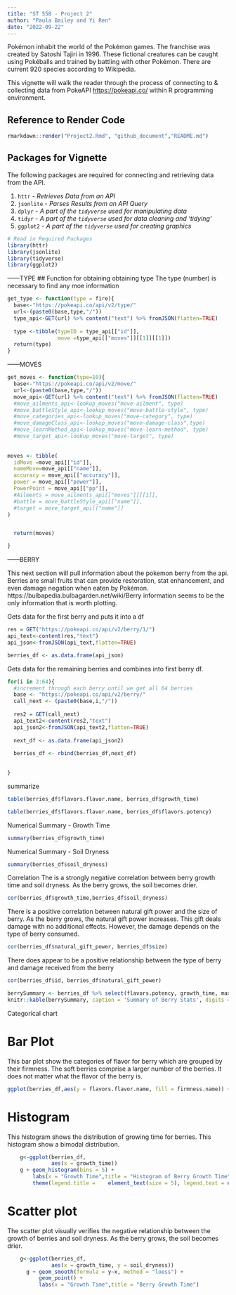 ```yaml
---
title: "ST 558 - Project 2"
author: "Paula Bailey and Yi Ren"
date: "2022-09-22"
---
```

Pokémon inhabit the world of the Pokémon games. The franchise was created by Satoshi Tajiri in 1996. These fictional creatures can be caught using Pokéballs and trained by battling with other Pokémon. There are current 920 species according to Wikipedia. 

This vignette will walk the reader through the process of connecting to & collecting data from PokeAPI <https://pokeapi.co/> within R programming environment.


## Reference to Render Code
```r
rmarkdown::render("Project2.Rmd", "github_document","README.md")
```


## Packages for Vignette

The following packages are required for connecting and retrieving data from the API.

1. `httr` - _Retrieves Data from an API_
2. `jsonlite` - _Parses Results from an API Query_
3. `dplyr` - _A part of the `tidyverse` used for manipulating data_
4. `tidyr` - _A part of the `tidyverse` used for data cleaning and 'tidying'_
4. `ggplot2` - _A part of the `tidyverse` used for creating graphics_

```r
# Read in Required Packages 
library(httr)
library(jsonlite)
library(tidyverse)
library(ggplot2)

```

  



------TYPE
## Function for obtaining obtaining type
The type (number) is necessary to find any moe information
```r
get_type <- function(type = fire){
  base<-"https://pokeapi.co/api/v2/type/"
  url<-(paste0(base,type,"/"))
  type_api<-GET(url) %>% content("text") %>% fromJSON(flatten=TRUE)
  
  type <-tibble(typeID = type_api[["id"]],
                move =type_api[["moves"]][[1]][[1]])
  return(type)
}

```

------MOVES


```r
get_moves <- function(type=10){
  base<-"https://pokeapi.co/api/v2/move/"
  url<-(paste0(base,type,"/"))
  move_api<-GET(url) %>% content("text") %>% fromJSON(flatten=TRUE)
  #move_ailments_api<-lookup_moves("move-ailment", type) 
  #move_battleStyle_api<-lookup_moves("move-battle-style", type) 
  #move_categories_api<-lookup_moves("move-category", type) 
  #move_damageClass_api<-lookup_moves("move-damage-class",type) 
  #move_learnMethod_api<-lookup_moves("move-learn-method", type) 
  #move_target_api<-lookup_moves("move-target", type) 
  
  
moves <- tibble(
  idMove =move_api[["id"]],
  nameMove=move_api[["name"]],
  accuracy = move_api[["accuracy"]],
  power = move_api[["power"]],
  PowerPoint = move_api[["pp"]],
  #Ailments = move_ailments_api[["moves"]][[1]],
  #battle = move_battleStyle_api[["name"]],
  #target = move_target_api[["name"]]
)


  return(moves)

}
```



------BERRY


This next section will pull information about the pokemon berry from the api. Berries are small fruits that can provide restoration, stat enhancement, and even damage negation when eaten by Pokémon. https://bulbapedia.bulbagarden.net/wiki/Berry
information seems to be the only information that is worth plotting. 


Gets data for the first berry and puts it into a df
```r
res = GET("https://pokeapi.co/api/v2/berry/1/") 
api_text<-content(res,"text")
api_json<-fromJSON(api_text,flatten=TRUE)
```

```r
berries_df <- as.data.frame(api_json)
```

Gets data for the remaining berries and combines into first berry df.
```r
for(i in 2:64){
  #increment through each berry until we get all 64 berries
  base <- "https://pokeapi.co/api/v2/berry/"
  call_next <- (paste0(base,i,"/"))
  
  res2 = GET(call_next) 
  api_text2<-content(res2,"text")
  api_json2<-fromJSON(api_text2,flatten=TRUE)
  
  next_df <- as.data.frame(api_json2)
  
  berries_df <- rbind(berries_df,next_df)
  

}
```




summarize 
```r
table(berries_df$flavors.flavor.name, berries_df$growth_time)
```


```r
table(berries_df$flavors.flavor.name, berries_df$flavors.potency)
```

Numerical Summary - Growth Time
```r
summary(berries_df$growth_time)
```

Numerical Summary - Soil Dryness
```r
summary(berries_df$soil_dryness)
```

Correlation
The is a strongly negative correlation between berry growth time and soil dryness.
As the berry grows, the soil becomes drier.
```r
cor(berries_df$growth_time,berries_df$soil_dryness)
```

There is a positive correlation between natural gift power and the size of berry.
As the berry grows, the natural gift power increases. This gift deals damage with 
no additional effects.  However, the damage depends on the type of berry consumed.
```r
cor(berries_df$natural_gift_power, berries_df$size)
```


There does appear to be a positive relationship between the type of berry and damage
received from the berry
```r
cor(berries_df$id, berries_df$natural_gift_power)
```





```r
berrySummary <- berries_df %>% select(flavors.potency, growth_time, max_harvest, natural_gift_power, size, smoothness, soil_dryness) %>% apply(2, function(x){summary(x[!is.na(x)])}) 
knitr::kable(berrySummary, caption = 'Summary of Berry Stats', digits = 2)
```


Categorical chart


# Bar Plot
This bar plot show the categories of flavor for berry which are grouped by their firmness.
The soft berries comprise a larger number of the berries.  It does not matter what the
flavor of the berry is.
```r
ggplot(berries_df,aes(y = flavors.flavor.name, fill = firmness.name)) + geom_bar(position="dodge") + labs(y="Flavor of Berry") + scale_fill_discrete(name="Firmness") + theme(legend.title = element_text(size = 5), legend.text = element_text(size = 5))
```



# Histogram
This histogram shows the distribution of growing time for berries.  This histogram
show a bimodal distribution.  
```r
	g<-ggplot(berries_df,
	          aes(x = growth_time))
	g + geom_histogram(bins = 5) + 
	    labs(x = "Growth Time",title = "Histogram of Berry Growth Time")  + 
	    theme(legend.title =    element_text(size = 5), legend.text = element_text(size = 5))
```

# Scatter plot
The scatter plot visually verifies the negative relationship between the growth of berries and soil dryness.  As the berry grows, the soil becomes drier.
```r
	g<-ggplot(berries_df,
	          aes(x = growth_time, y = soil_dryness))
	  g + geom_smooth(formula = y~x, method = "loess") + 
	      geom_point() +
	      labs(x = "Growth Time",title = "Berry Growth Time") 
```	  

